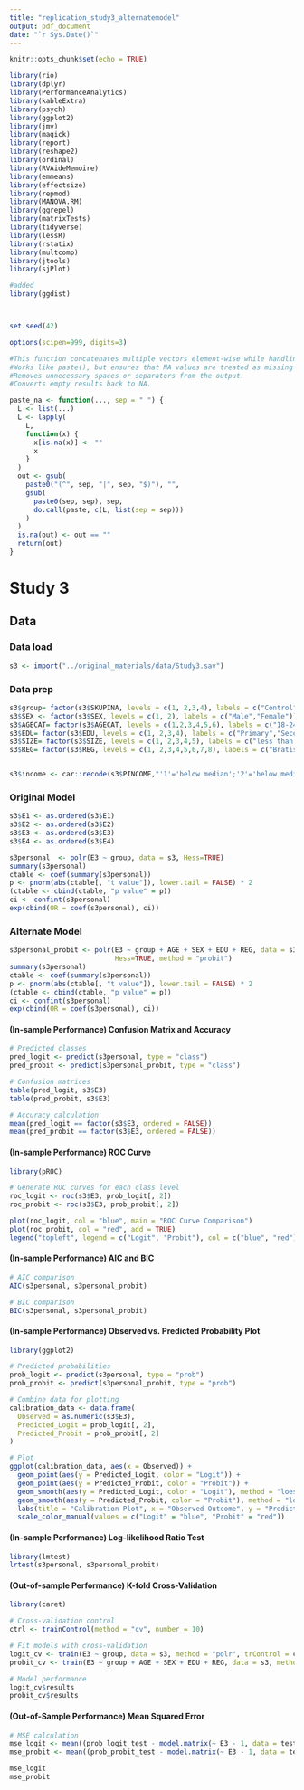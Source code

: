 ```yaml
---
title: "replication_study3_alternatemodel"
output: pdf_document
date: "`r Sys.Date()`"
---
```


```r
knitr::opts_chunk$set(echo = TRUE)

library(rio)
library(dplyr)
library(PerformanceAnalytics)
library(kableExtra)
library(psych)
library(ggplot2)
library(jmv)
library(magick)
library(report)
library(reshape2)
library(ordinal)
library(RVAideMemoire)
library(emmeans)
library(effectsize)
library(repmod)
library(MANOVA.RM)
library(ggrepel)
library(matrixTests)
library(tidyverse)
library(lessR)
library(rstatix)
library(multcomp)
library(jtools)
library(sjPlot)

#added
library(ggdist)



set.seed(42)

options(scipen=999, digits=3)

#This function concatenates multiple vectors element-wise while handling NA values by replacing them with empty strings.
#Works like paste(), but ensures that NA values are treated as missing (not "NA" as paste() would normally do).
#Removes unnecessary spaces or separators from the output.
#Converts empty results back to NA.

paste_na <- function(..., sep = " ") {
  L <- list(...)
  L <- lapply(
    L,
    function(x) {
      x[is.na(x)] <- ""
      x
    }
  )
  out <- gsub(
    paste0("(^", sep, "|", sep, "$)"), "",
    gsub(
      paste0(sep, sep), sep,
      do.call(paste, c(L, list(sep = sep)))
    )
  )
  is.na(out) <- out == ""
  return(out)
}


```
# Study 3 {.tabset}
## Data {.tabset}
### Data load
```r
s3 <- import("../original_materials/data/Study3.sav")
```

### Data prep
```r
s3$group= factor(s3$SKUPINA, levels = c(1, 2,3,4), labels = c("Control","Equality", "Proportionality", "Need"))
s3$SEX <- factor(s3$SEX, levels = c(1, 2), labels = c("Male","Female"))
s3$AGECAT= factor(s3$AGECAT, levels = c(1,2,3,4,5,6), labels = c("18-24","25-34","35-44", "45-54","55-64","65+"))
s3$EDU= factor(s3$EDU, levels = c(1, 2,3,4), labels = c("Primary","Secondary (no diploma)","Secondary (complete)", "University"))
s3$SIZE= factor(s3$SIZE, levels = c(1, 2,3,4,5), labels = c("less than 1k","1k-4 999","5k-19 999", "20k - 99 999","100k+"))
s3$REG= factor(s3$REG, levels = c(1, 2,3,4,5,6,7,8), labels = c("Bratislavsky","Trnavsky","Trenciansky", "Nitriansky","Zilinsky","Banskobystricky","Presovsky","Kosicky"))


s3$income <- car::recode(s3$PINCOME,"'1'='below median';'2'='below median';'8'='NA';'9'='NA'; else = 'above median'")
```

### Original Model

```r
s3$E1 <- as.ordered(s3$E1)
s3$E2 <- as.ordered(s3$E2)
s3$E3 <- as.ordered(s3$E3)
s3$E4 <- as.ordered(s3$E4)

s3personal  <- polr(E3 ~ group, data = s3, Hess=TRUE)
summary(s3personal)
ctable <- coef(summary(s3personal))
p <- pnorm(abs(ctable[, "t value"]), lower.tail = FALSE) * 2
(ctable <- cbind(ctable, "p value" = p))
ci <- confint(s3personal)
exp(cbind(OR = coef(s3personal), ci))
```


### Alternate Model

```r
s3personal_probit <- polr(E3 ~ group + AGE + SEX + EDU + REG, data = s3,
                          Hess=TRUE, method = "probit")
summary(s3personal)
ctable <- coef(summary(s3personal))
p <- pnorm(abs(ctable[, "t value"]), lower.tail = FALSE) * 2
(ctable <- cbind(ctable, "p value" = p))
ci <- confint(s3personal)
exp(cbind(OR = coef(s3personal), ci))
```

#### (In-sample Performance) Confusion Matrix and Accuracy

```r
# Predicted classes
pred_logit <- predict(s3personal, type = "class")
pred_probit <- predict(s3personal_probit, type = "class")

# Confusion matrices
table(pred_logit, s3$E3)
table(pred_probit, s3$E3)

# Accuracy calculation
mean(pred_logit == factor(s3$E3, ordered = FALSE))
mean(pred_probit == factor(s3$E3, ordered = FALSE))
```

#### (In-sample Performance) ROC Curve

```r
library(pROC)

# Generate ROC curves for each class level
roc_logit <- roc(s3$E3, prob_logit[, 2])
roc_probit <- roc(s3$E3, prob_probit[, 2])

plot(roc_logit, col = "blue", main = "ROC Curve Comparison")
plot(roc_probit, col = "red", add = TRUE)
legend("topleft", legend = c("Logit", "Probit"), col = c("blue", "red"), lwd = 2)
```

#### (In-sample Performance) AIC and BIC

```r
# AIC comparison
AIC(s3personal, s3personal_probit)

# BIC comparison
BIC(s3personal, s3personal_probit)
```

#### (In-sample Performance) Observed vs. Predicted Probability Plot

```r
library(ggplot2)

# Predicted probabilities
prob_logit <- predict(s3personal, type = "prob")
prob_probit <- predict(s3personal_probit, type = "prob")

# Combine data for plotting
calibration_data <- data.frame(
  Observed = as.numeric(s3$E3),
  Predicted_Logit = prob_logit[, 2],
  Predicted_Probit = prob_probit[, 2]
)

# Plot
ggplot(calibration_data, aes(x = Observed)) +
  geom_point(aes(y = Predicted_Logit, color = "Logit")) +
  geom_point(aes(y = Predicted_Probit, color = "Probit")) +
  geom_smooth(aes(y = Predicted_Logit, color = "Logit"), method = "loess", se = FALSE) +
  geom_smooth(aes(y = Predicted_Probit, color = "Probit"), method = "loess", se = FALSE) +
  labs(title = "Calibration Plot", x = "Observed Outcome", y = "Predicted Probability") +
  scale_color_manual(values = c("Logit" = "blue", "Probit" = "red"))
```

#### (In-sample Performance) Log-likelihood Ratio Test

```r
library(lmtest)
lrtest(s3personal, s3personal_probit)
```

#### (Out-of-sample Performance) K-fold Cross-Validation

```r
library(caret)

# Cross-validation control
ctrl <- trainControl(method = "cv", number = 10)

# Fit models with cross-validation
logit_cv <- train(E3 ~ group, data = s3, method = "polr", trControl = ctrl)
probit_cv <- train(E3 ~ group + AGE + SEX + EDU + REG, data = s3, method = "polr", trControl = ctrl)

# Model performance
logit_cv$results
probit_cv$results
```

#### (Out-of-Sample Performance) Mean Squared Error

```r
# MSE calculation
mse_logit <- mean((prob_logit_test - model.matrix(~ E3 - 1, data = test_data))^2)
mse_probit <- mean((prob_probit_test - model.matrix(~ E3 - 1, data = test_data))^2)

mse_logit
mse_probit
```

